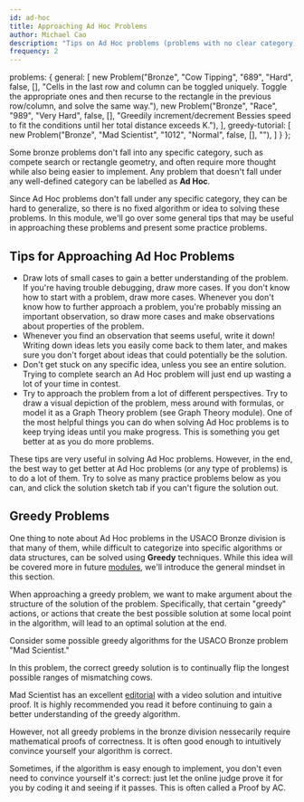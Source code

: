 ```yaml
---
id: ad-hoc
title: Approaching Ad Hoc Problems
author: Michael Cao 
description: "Tips on Ad Hoc problems (problems with no clear category) in the Bronze Division."
frequency: 2
---
```



  problems: {
    general: [
      new Problem("Bronze", "Cow Tipping", "689", "Hard", false, [], "Cells in the last row and column can be toggled uniquely. Toggle the appropriate ones and then recurse to the rectangle in the previous row/column, and solve the same way."),
      new Problem("Bronze", "Race", "989", "Very Hard", false, [], "Greedily increment/decrement Bessies speed to fit the conditions until her total distance exceeds K."),
    ],
    greedy-tutorial: [
      new Problem("Bronze", "Mad Scientist", "1012", "Normal", false, [], ""),
    ]
  }
};

Some bronze problems don't fall into any specific category, such as compete search or rectangle geometry, and often require more thought while also being easier to implement. Any problem that doesn't fall under any well-defined category can be labelled as **Ad Hoc**. 

Since Ad Hoc problems don't fall under any specific category, they can be hard to generalize, so there is no fixed algorithm or idea to solving these problems. In this module, we'll go over some general tips that may be useful in approaching these problems and present some practice problems. 

## Tips for Approaching Ad Hoc Problems
<ul>
    <li> Draw lots of small cases to gain a better understanding of the problem. If you're having trouble debugging, draw more cases. If you don't know how to start with a problem, draw more cases. Whenever you don't know how to further approach a problem, you're probably missing an important observation, so draw more cases and make observations about properties of the problem. </li>
    <li> Whenever you find an observation that seems useful, write it down! Writing down ideas lets you easily come back to them later, and makes sure you don't forget about ideas that could potentially be the solution. </li>
    <li> Don't get stuck on any specific idea, unless you see an entire solution. Trying to complete search an Ad Hoc problem will just end up wasting a lot of your time in contest. </li>
    <li> Try to approach the problem from a lot of different perspectives. Try to draw a visual depiction of the problem, mess around with formulas, or model it as a Graph Theory problem (see Graph Theory module). One of the most helpful things you can do when solving Ad Hoc problems is to keep trying ideas until you make progress. This is something you get better at as you do more problems.</li>
</ul>

These tips are very useful in solving Ad Hoc problems. However, in the end, the best way to get better at Ad Hoc problems (or any type of problems) is to do a lot of them. Try to solve as many practice problems below as you can, and click the solution sketch tab if you can't figure the solution out.

## Greedy Problems

One thing to note about Ad Hoc problems in the USACO Bronze division is that many of them, while difficult to categorize into specific algorithms or data structures, can be solved using **Greedy** techniques. While this idea will be covered more in future [modules](https://usaco-guide.netlify.app/silver/greedy), we'll introduce the general mindset in this section.

When approaching a greedy problem, we want to make argument about the structure of the solution of the problem. Specifically, that certain "greedy" actions, or actions that create the best possible solution at some local point in the algorithm, will lead to an optimal solution at the end. 

Consider some possible greedy algorithms for the USACO Bronze problem "Mad Scientist."

<problem-list problems={metadata.problems.greedy-tutorial} />

<spoiler title="Correct Greedy Algorithm">

 In this problem, the correct greedy solution is to continually flip the longest possible ranges of mismatching cows. 

 Mad Scientist has an excellent [editorial](http://www.usaco.org/current/data/sol_breedflip_bronze_feb20.html) with a video solution and intuitive proof. It is highly recommended you read it before continuing to gain a better understanding of the greedy algorithm.
</spoiler> 

However, not all greedy problems in the bronze division nessecarily require mathematical proofs of correctness. It is often good enough to intuitively convince yourself your algorithm is correct.

<info-block title="Pro Tip">
Sometimes, if the algorithm is easy enough to implement, you don't even need to convince yourself it's correct: just let the online judge prove it for you by coding it and seeing if it passes. This is often called a Proof by AC.

<!-- Don't overuse it though? -->

</info-block>

<problems-list problems={metadata.problems.general} />

<IncompleteSection>

</IncompleteSection>
<!-- Anything else major that needs to be added? Bronze Ad Hoc is not very complicated. -->
